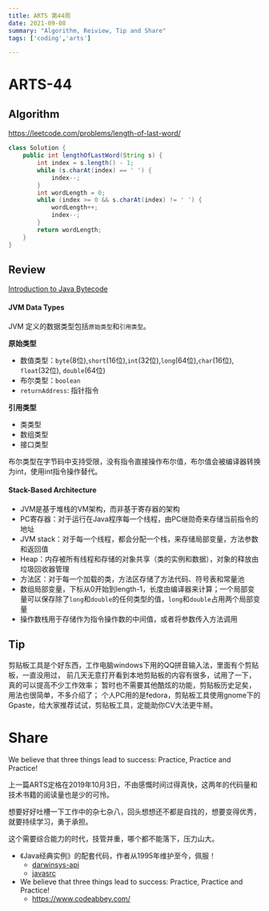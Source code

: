 ```yaml
---
title: ARTS 第44周
date: 2021-09-08
summary: "Algorithm, Reiview, Tip and Share"
tags: ['coding','arts']

---
```


# ARTS-44

## Algorithm

https://leetcode.com/problems/length-of-last-word/

```java
class Solution {
    public int lengthOfLastWord(String s) {
        int index = s.length() - 1;
        while (s.charAt(index) == ' ') {
            index--;
        }
        int wordLength = 0;
        while (index >= 0 && s.charAt(index) != ' ') {
            wordLength++;
            index--;
        }
        return wordLength;
    }
}
```

## Review

[Introduction to Java Bytecode](https://dzone.com/articles/introduction-to-java-bytecode)

#### JVM Data Types

JVM 定义的数据类型包括`原始类型`和`引用类型`。

**原始类型**

- 数值类型：`byte`(8位),`short`(16位),`int`(32位),`long`(64位),`char`(16位), `float`(32位), `double`(64位)
- 布尔类型：`boolean`
- `returnAddress`: 指针指令

**引用类型**

- 类类型
- 数组类型
- 接口类型

布尔类型在字节码中支持受限，没有指令直接操作布尔值，布尔值会被编译器转换为int，使用int指令操作替代。

#### Stack-Based Architecture

- JVM是基于堆栈的VM架构，而非基于寄存器的架构
- PC寄存器：对于运行在Java程序每一个线程，由PC继勋奇来存储当前指令的地址
- JVM stack：对于每一个线程，都会分配一个栈，来存储局部变量，方法参数和返回值
- Heap：内存被所有线程和存储的对象共享（类的实例和数据），对象的释放由垃圾回收器管理
- 方法区：对于每一个加载的类，方法区存储了方法代码、符号表和常量池
- 数组局部变量，下标从0开始到length-1，长度由编译器来计算；一个局部变量可以保存除了`long`和`double`的任何类型的值，`long`和`double`占用两个局部变量
- 操作数栈用于存储作为指令操作数的中间值，或者将参数传入方法调用

## Tip

剪贴板工具是个好东西，工作电脑windows下用的QQ拼音输入法，里面有个剪贴板，一直没用过，
前几天无意打开看到本地剪贴板的内容有很多，试用了一下，真的可以提高不少工作效率；
暂时也不需要其他酷炫的功能，剪贴板历史足矣，用法也很简单，不多介绍了；
个人PC用的是fedora，剪贴板工具使用gnome下的Gpaste，给大家推荐试试，剪贴板工具，定能助你CV大法更牛掰。

# Share

We believe that three things lead to success: Practice, Practice and Practice!

上一篇ARTS定格在2019年10月3日，不由感慨时间过得真快，这两年的代码量和技术书籍的阅读量也是少的可怜。

想要好好吐槽一下工作中的杂七杂八，回头想想还不都是自找的，想要变得优秀，就要持续学习，勇于承担。

这个需要综合能力的时代，技管并重，哪个都不能落下，压力山大。

- 《Java经典实例》的配套代码，作者从1995年维护至今，佩服！
  - [darwinsys-api](https://github.com/IanDarwin/darwinsys-api)
  - [javasrc](https://github.com/IanDarwin/javasrc)
- We believe that three things lead to success: Practice, Practice and Practice!
  - https://www.codeabbey.com/

